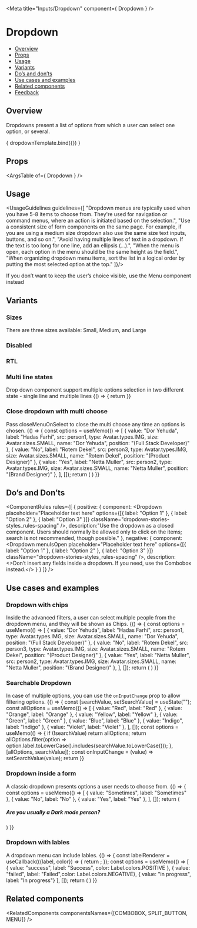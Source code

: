 
<Meta
  title="Inputs/Dropdown"
  component={ Dropdown }
/>

<!--- Component template -->


<!--- Component documentation -->

# Dropdown
- [Overview](#overview)
- [Props](#props)
- [Usage](#usage)
- [Variants](#variants)
- [Do’s and don’ts](#dos-and-donts)
- [Use cases and examples](#use-cases-and-examples)
- [Related components](#related-components)
- [Feedback](#feedback)

## Overview
Dropdowns present a list of options from which a user can select one option, or several.

<Canvas>
  <Story name="Overview"
         args={ {placeholder: "Placeholder text here", className: "dropdown-stories-styles_spacing"} }>
    { dropdownTemplate.bind({}) }
  </Story>
</Canvas>

## Props
<ArgsTable of={ Dropdown } />

## Usage
<UsageGuidelines guidelines={[
  "Dropdown menus are typically used when you have 5-8 items to choose from. They're used for navigation or command menus, where an action is initiated based on the selection.",
  "Use a consistent size of form components on the same page. For example, if you are using a medium size dropdown also use the same size text inputs, buttons, and so on.",
  "Avoid having multiple lines of text in a dropdown. If the text is too long for one line, add an ellipsis (…).",
  "When the menu is open, each option in the menu should be the same height as the field.",
  "When organizing dropdown menu items, sort the list in a logical order by putting the most selected option at the top."
]}/>

<Tip>If you don’t want to keep the user’s choice visible, use the <Link href="/?path=/docs/inputs-menu--overview" size={Link.sizes.SMALL} withoutSpacing>Menu component</Link> instead</Tip>

## Variants
### Sizes
There are three sizes available: Small, Medium, and Large
<Canvas>
  <Story name="Sizes">
    <Dropdown placeholder="Small" size={Dropdown.size.SMALL} className="dropdown-stories-styles_spacing" />
    <Dropdown placeholder="Medium" size={Dropdown.size.MEDIUM} className="dropdown-stories-styles_spacing" />
    <Dropdown placeholder="Large" size={Dropdown.size.LARGE} className="dropdown-stories-styles_spacing" />
  </Story>
</Canvas>

### Disabled
<Canvas>
  <Story name="Disabled">
    <Dropdown disabled size={Dropdown.size.SMALL} className="dropdown-stories-styles_spacing" />
    <Dropdown disabled size={Dropdown.size.MEDIUM} className="dropdown-stories-styles_spacing" />
    <Dropdown disabled size={Dropdown.size.LARGE} className="dropdown-stories-styles_spacing" />
  </Story>
</Canvas>

### RTL
<Canvas>
  <Story name="RTL">
    <Dropdown placeholder="Left to right (default)" className="dropdown-stories-styles_spacing" />
    <Dropdown placeholder="מימין לשמאל" className="dropdown-stories-styles_spacing" rtl />
  </Story>
</Canvas>

### Multi line states
Drop down component support multiple options selection in two different state - single line and multiple lines
<Canvas>
  <Story name="Multi line states">
    {() => {
      return <Flex></Flex>
    }}
  </Story>
</Canvas>

### Close dropdown with multi choose
Pass closeMenuOnSelect to close the multi choose any time an options is chosen.
<Canvas>
  <Story name="Close dropdown with multi choose">
    {() => {
      const options = useMemo(() => [
        { value: "Dor Yehuda", label: "Hadas Farhi", src: person1, type: Avatar.types.IMG, size: Avatar.sizes.SMALL, name: "Dor Yehuda", position: "(Full Stack Developer)" },
        { value: "No", label: "Rotem Dekel", src: person3, type: Avatar.types.IMG, size: Avatar.sizes.SMALL, name: "Rotem Dekel", position: "(Product Designer)" },
        { value: "Yes", label: "Netta Muller", src: person2, type: Avatar.types.IMG, size: Avatar.sizes.SMALL, name: "Netta Muller", position: "(Brand Designer)" },
      ], []);
      return (
        <Dropdown
          defaultValue={[options[0]]}
          options={options}
          multi
          optionRenderer={OptionRenderer}
          className="dropdown-stories-styles_with-chips"
          closeMenuOnSelect
        />
      )
    }}
  </Story>
</Canvas>

## Do’s and Don’ts
<ComponentRules
  rules={[
    {
      positive: {
        component:
          <Dropdown
            placeholder="Placeholder text here" 
            options={[{ label: "Option 1" }, { label: "Option 2" }, { label: "Option 3" }]}
            className="dropdown-stories-styles_rules-spacing"
          />,
        description:"Use the dropdown as a closed component. Users should normally be allowed only to click on the items; search is not recommended, though possible."
      },
      negative: {
        component:
          <Dropdown
            menuIsOpen
            placeholder="Placeholder text here" 
            options={[{ label: "Option 1" }, { label: "Option 2" }, { label: "Option 3" }]}
            className="dropdown-stories-styles_rules-spacing"
          />,
        description:<>Don’t insert any fields inside a dropdown. If you need, use the <Link href="/?path=/docs/inputs-combobox--overview" withoutSpacing>Combobox</Link> instead.</>
      }
    }
  ]}
/>

## Use cases and examples
### Dropdown with chips
Inside the advanced filters, a user can select multiple people from the dropdown menu, and they will be shown as Chips.
<Canvas>
  <Story name="Dropdown with chips">
    {() => {
      const options = useMemo(() => [
        { value: "Dor Yehuda", label: "Hadas Farhi", src: person1, type: Avatar.types.IMG, size: Avatar.sizes.SMALL, name: "Dor Yehuda", position: "(Full Stack Developer)" },
        { value: "No", label: "Rotem Dekel", src: person3, type: Avatar.types.IMG, size: Avatar.sizes.SMALL, name: "Rotem Dekel", position: "(Product Designer)" },
        { value: "Yes", label: "Netta Muller", src: person2, type: Avatar.types.IMG, size: Avatar.sizes.SMALL, name: "Netta Muller", position: "(Brand Designer)" },
      ], []);
      return (
        <Dropdown
          defaultValue={[options[0]]}
          options={options}
          multi
          optionRenderer={OptionRenderer}
          className="dropdown-stories-styles_with-chips"
        />
      )
    }}
  </Story>
</Canvas>

### Searchable Dropdown
In case of multiple options, you can use the `onInputChange` prop to allow filtering options.
<Canvas>
  <Story name="Searchable dropdown">
    {() => {
      const [searchValue, setSearchValue] = useState("");
      const allOptions = useMemo(() => [
        { value: "Red", label: "Red" },
        { value: "Orange", label: "Orange" },
        { value: "Yellow", label: "Yellow" },
        { value: "Green", label: "Green" },
        { value: "Blue", label: "Blue" },
        { value: "Indigo", label: "Indigo" },
        { value: "Violet", label: "Violet" },
      ], []);
      const options = useMemo(() => {
        if (!searchValue) return allOptions;
        return allOptions.filter(option => option.label.toLowerCase().includes(searchValue.toLowerCase()));
      }, [allOptions, searchValue]);
      const onInputChange = (value) => setSearchValue(value);
      return <Dropdown
        options={options}
        multi
        className="dropdown-stories-styles_with-chips"
        onInputChange={onInputChange} />
    }}
  </Story>
</Canvas>

### Dropdown inside a form
A classic dropdown presents options a user needs to choose from.
<Canvas>
  <Story name="Dropdown inside a form">
    {() => {
      const options = useMemo(() => [
        { value: "Sometimes", label: "Sometimes" },
        { value: "No", label: "No" },
        { value: "Yes", label: "Yes" },
      ], []);
      return (
        <div>
          <h5 className="dropdown-stories-styles_title">Are you usually a Dark mode person?</h5>
          <Dropdown
            defaultValue={[options[0]]}
            placeholder="Placeholder text here" 
            options={options}
            className="dropdown-stories-styles_big-spacing"
          />
        </div>
      )
    }}
  </Story>
</Canvas>

### Dropdown with lables
A dropdown menu can include lables.
<Canvas>
  <Story name="Dropdown with lables">
    {() => {
      const labelRenderer = useCallback(({label, color}) => {
        return <Label text={label} color={color} />;
      });
      const options = useMemo(() => [
        { value: "success", label: "Success", color: Label.colors.POSITIVE },
        { value: "failed", label: "Failed",color: Label.colors.NEGATIVE},
        { value: "in progress", label: "In progress"}
      ], []);
      return (
        <Dropdown
          placeholder="Placeholder text here" 
          options={options}
          defaultValue={[options[0]]}
          className="dropdown-stories-styles_big-spacing"
          optionRenderer={labelRenderer}
          valueRenderer={labelRenderer}
        />
      )
    }}
  </Story>
</Canvas>

## Related components
<RelatedComponents componentsNames={[COMBOBOX, SPLIT_BUTTON, MENU]} />
